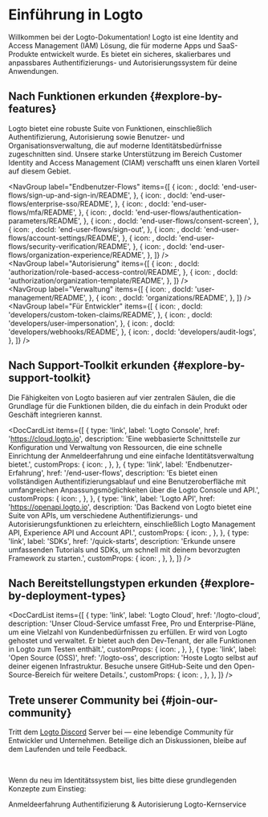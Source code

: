
# Einführung in Logto

Willkommen bei der Logto-Dokumentation! Logto ist eine Identity and Access Management (IAM) Lösung, die für moderne Apps und SaaS-Produkte entwickelt wurde. Es bietet ein sicheres, skalierbares und anpassbares Authentifizierungs- und Autorisierungssystem für deine Anwendungen.

## Nach Funktionen erkunden \{#explore-by-features}

Logto bietet eine robuste Suite von Funktionen, einschließlich Authentifizierung, Autorisierung sowie Benutzer- und Organisationsverwaltung, die auf moderne Identitätsbedürfnisse zugeschnitten sind. Unsere starke Unterstützung im Bereich Customer Identity and Access Management (CIAM) verschafft uns einen klaren Vorteil auf diesem Gebiet.

<NavGroup
  label="Endbenutzer-Flows"
  items={[
    {
      icon: <SignInIcon />,
      docId: 'end-user-flows/sign-up-and-sign-in/README',
    },
    {
      icon: <SsoIcon />,
      docId: 'end-user-flows/enterprise-sso/README',
    },
    {
      icon: <LockIcon />,
      docId: 'end-user-flows/mfa/README',
    },
    {
      icon: <ScreenIcon />,
      docId: 'end-user-flows/authentication-parameters/README',
    },
    {
      icon: <SecurityIcon />,
      docId: 'end-user-flows/consent-screen',
    },
    {
      icon: <SignOutIcon />,
      docId: 'end-user-flows/sign-out',
    },
    {
      icon: <GearIcon />,
      docId: 'end-user-flows/account-settings/README',
    },
    {
      icon: <SecurityIcon />,
      docId: 'end-user-flows/security-verification/README',
    },
    {
      icon: <OrganizationIcon />,
      docId: 'end-user-flows/organization-experience/README',
    },
  ]}
/>
<br />
<NavGroup
  label="Autorisierung"
  items={[
    {
      icon: <AuthorizationIcon />,
      docId: 'authorization/role-based-access-control/README',
    },
    {
      icon: <AuthorizationIcon />,
      docId: 'authorization/organization-template/README',
    },
  ]}
/>
<br />
<NavGroup
  label="Verwaltung"
  items={[
    {
      icon: <UserManagementIcon />,
      docId: 'user-management/README',
    },
    {
      icon: <OrganizationIcon />,
      docId: 'organizations/README',
    },
  ]}
/>
<br />
<NavGroup
  label="Für Entwickler"
  items={[
    {
      icon: <GearPlusIcon />,
      docId: 'developers/custom-token-claims/README',
    },
    {
      icon: <ImpersonationIcon />,
      docId: 'developers/user-impersonation',
    },
    {
      icon: <WebhookIcon />,
      docId: 'developers/webhooks/README',
    },
    {
      icon: <AuditLogIcon />,
      docId: 'developers/audit-logs',
    },
  ]}
/>

## Nach Support-Toolkit erkunden \{#explore-by-support-toolkit}

Die Fähigkeiten von Logto basieren auf vier zentralen Säulen, die die Grundlage für die Funktionen bilden, die du einfach in dein Produkt oder Geschäft integrieren kannst.

<DocCardList
  items={[
    {
      type: 'link',
      label: 'Logto Console',
      href: 'https://cloud.logto.io',
      description:
        'Eine webbasierte Schnittstelle zur Konfiguration und Verwaltung von Ressourcen, die eine schnelle Einrichtung der Anmeldeerfahrung und eine einfache Identitätsverwaltung bietet.',
      customProps: {
        icon: <LogtoConsoleIcon />,
      },
    },
    {
      type: 'link',
      label: 'Endbenutzer-Erfahrung',
      href: '/end-user-flows',
      description:
        'Es bietet einen vollständigen Authentifizierungsablauf und eine Benutzeroberfläche mit umfangreichen Anpassungsmöglichkeiten über die Logto Console und API.',
      customProps: {
        icon: <ExperienceIcon />,
      },
    },
    {
      type: 'link',
      label: 'Logto API',
      href: 'https://openapi.logto.io',
      description:
        'Das Backend von Logto bietet eine Suite von APIs, um verschiedene Authentifizierungs- und Autorisierungsfunktionen zu erleichtern, einschließlich Logto Management API, Experience API und Account API.',
      customProps: {
        icon: <LogtoApiIcon />,
      },
    },
    {
      type: 'link',
      label: 'SDKs',
      href: '/quick-starts',
      description:
        'Erkunde unsere umfassenden Tutorials und SDKs, um schnell mit deinem bevorzugten Framework zu starten.',
      customProps: {
        icon: <SdkIcon />,
      },
    },
  ]}
/>

## Nach Bereitstellungstypen erkunden \{#explore-by-deployment-types}

<DocCardList
  items={[
    {
      type: 'link',
      label: 'Logto Cloud',
      href: '/logto-cloud',
      description:
        'Unser Cloud-Service umfasst Free, Pro und Enterprise-Pläne, um eine Vielzahl von Kundenbedürfnissen zu erfüllen. Er wird von Logto gehostet und verwaltet. Er bietet auch den Dev-Tenant, der alle Funktionen in Logto zum Testen enthält.',
      customProps: {
        icon: <CloudIcon />,
      },
    },
    {
      type: 'link',
      label: 'Open Source (OSS)',
      href: '/logto-oss',
      description:
        'Hoste Logto selbst auf deiner eigenen Infrastruktur. Besuche unsere GitHub-Seite und den Open-Source-Bereich für weitere Details.',
      customProps: {
        icon: <OpenSourceIcon />,
      },
    },
  ]}
/>

## Trete unserer Community bei \{#join-our-community}

Tritt dem [Logto Discord](https://discord.com/invite/UEPaF3j5e6) Server bei — eine lebendige Community für Entwickler und Unternehmen. Beteilige dich an Diskussionen, bleibe auf dem Laufenden und teile Feedback.

<br />

Wenn du neu im Identitätssystem bist, lies bitte diese grundlegenden Konzepte zum Einstieg:

<Url href="/concepts/sign-in-experience">Anmeldeerfahrung</Url>
<Url href="/concepts/authn-vs-authz">Authentifizierung & Autorisierung</Url>
<Url href="/concepts/core-service">Logto-Kernservice</Url>
